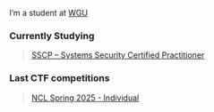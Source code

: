 I’m a student at [WGU](https://www.wgu.edu/)

### Currently Studying

> [SSCP – Systems Security Certified Practitioner](https://www.isc2.org/certifications/sscp)

### Last CTF competitions

> [NCL Spring 2025 - Individual](https://nationalcyberleague.org/competition)